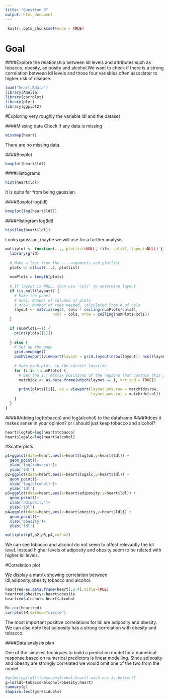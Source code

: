 ```yaml
---
title: "Question 3"
output: html_document
---
```

 
```r
 knitr::opts_chunk$set(echo = TRUE)
```
 
# Goal
 
####Explore the relationship between ldl levels and attributes such as tobacco, obesity, adiposity and alcohol.We want to check if there is a strong correlation between ldl levels and those four variables often associater to higher risk of disease.
 
 
```r
load("heart.Rdata")
library(Amelia)
library(corrplot)
library(plyr)
library(ggplot2)
```

#Exploring very roughly the variable ldl and the dataset

####Missing data
Check if any data is missing
```r
missmap(heart)
```

There are no missing data.

####Boxplot

```r
boxplot(heart$ldl)
```

####Histograms

```r
hist(heart$ldl)
```

It is quite far from being gaussian.

####Boxplot log(ldl)

```r
boxplot(log(heart$ldl))
```

####Histogram log(ldl)
```r
hist(log(heart$ldl))
```

Looks gaussian, maybe we will use for a further analysis

```r
multiplot <- function(..., plotlist=NULL, file, cols=1, layout=NULL) {
  library(grid)
  
  # Make a list from the ... arguments and plotlist
  plots <- c(list(...), plotlist)
  
  numPlots = length(plots)
  
  # If layout is NULL, then use 'cols' to determine layout
  if (is.null(layout)) {
    # Make the panel
    # ncol: Number of columns of plots
    # nrow: Number of rows needed, calculated from # of cols
    layout <- matrix(seq(1, cols * ceiling(numPlots/cols)),
                     ncol = cols, nrow = ceiling(numPlots/cols))
  }
  
  if (numPlots==1) {
    print(plots[[1]])
    
  } else {
    # Set up the page
    grid.newpage()
    pushViewport(viewport(layout = grid.layout(nrow(layout), ncol(layout))))
    
    # Make each plot, in the correct location
    for (i in 1:numPlots) {
      # Get the i,j matrix positions of the regions that contain this subplot
      matchidx <- as.data.frame(which(layout == i, arr.ind = TRUE))
      
      print(plots[[i]], vp = viewport(layout.pos.row = matchidx$row,
                                      layout.pos.col = matchidx$col))
    }
  }
}
```



#####Adding log(tobacco) and log(alcohol) to the dataframe
#####does it makes sense in your opinion? or i should just keep tobacco and alcohol?

```r
heart$logtob=log(heart$tobacco)
heart$logalc=log(heart$alcohol)
```

#Scatterplots

```r
p1=ggplot(data=heart,aes(x=heart$logtob,y=heart$ldl)) +
  geom_point()+
  xlab('log(tobacco)')+
  ylab('ldl')
p2=ggplot(data=heart,aes(x=heart$logalc,y=heart$ldl)) +
  geom_point()+
  xlab('log(alcohol)')+
  ylab('ldl')
p3=ggplot(data=heart,aes(x=heart$adiposity,y=heart$ldl)) +
  geom_point()+
  xlab('adiposity')+
  ylab('ldl')
p4=ggplot(data=heart,aes(x=heart$obesity,y=heart$ldl)) +
  geom_point()+
  xlab('obesity')+
  ylab('ldl')

multiplot(p1,p2,p3,p4,cols=2)
```

We can see tobacco and alcohol do not seem to affect relevantly the ldl level.
Instead higher levels of adiposity and obesity seem to be related with higher ldl levels. 



#Correlation plot

We display a matrix showing correlation between ldl,adiposity,obesity,tobacco and alcohol.

```r
heartred=as.data.frame(heart[,2:4],title=TRUE)
heartred$obesity<-heart$obesity
heartred$alcohol<-heart$alcohol

M<-cor(heartred)
corrplot(M,method="circle")
```

The most important positive correlations for ldl are adiposity and obesity.
We can also note that adiposity has a strong correlation with obesity and tobacco.

####Data analysis plan

One of the simplest tecniques to build a prediction model for a numerical response based on numerical predictors is linear modelling.
Since adiposity and obesity are strongly correlated we would omit one of the two from the model.

```r
#g=lm(log(ldl)~tobacco+alcohol,heart) wich one is better??
g=lm(ldl~tobacco+alcohol+obesity,heart)
summary(g)
shapiro.test(g$residuals)
```

